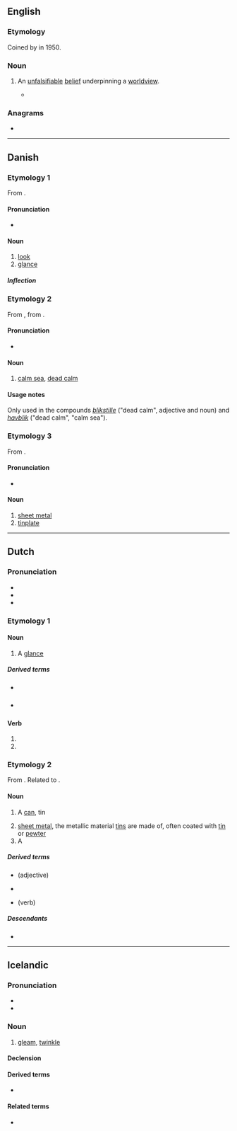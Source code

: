 ==English==

===Etymology===
Coined by {{w|R. M. Hare}} in 1950.

===Noun===
{{en-noun}}

# {{lb|en|philosophy}} An [[unfalsifiable]] [[belief]] underpinning a [[worldview]].
#* {{quote-book|lang=en|title=Theology and Falsification|author={{w|R. M. Hare}}|year=1950|passage=Let us call that in which we differ from this lunatic, our respective '''''bliks'''''. He has an insane '''''blik''''' about dons; we have a sane one. It is important to realize that we have a sane one, not no '''''blik''''' at all; for there must be two sides to any argument — if he has a wrong '''''blik''''', then those who are right about dons must have a right one.}}

===Anagrams===
* {{anagrams|en|a=bikl|bilk}}

----

==Danish==

===Etymology 1===
From {{der|da|gml|blick}}.

====Pronunciation====
* {{IPA|/blek/|[b̥leɡ̊]|lang=da}}

====Noun====
{{da-noun|stem=blikk|et|e}}

# [[look]]
# [[glance]]

=====Inflection=====
{{da-noun-infl|stem=blikk|et|e}}

===Etymology 2===
From {{der|da|non|blik}}, from {{der|da|gml|blick}}.

====Pronunciation====
* {{IPA|/blek/|[b̥leɡ̊]|lang=da}}

====Noun====
{{head|da|noun|g=n}}

# {{lb|da|archaic}} [[calm sea]], [[dead calm]]

====Usage notes====
Only used in the compounds ''[[blikstille]]'' ("dead calm", adjective and noun) and ''[[havblik]]'' ("dead calm", "calm sea").

===Etymology 3===
From {{der|da|gml|bleck}}.

====Pronunciation====
* {{IPA|/blek/|[b̥leɡ̊]|lang=da}}

====Noun====
{{da-noun|stem=blikk|et|-}}

# [[sheet metal]]
# [[tinplate]]

----

==Dutch==

===Pronunciation===
* {{IPA|lang=nl|/blɪk/}}
* {{audio|Nl-blik.ogg|Audio|lang=nl}}
* {{rhymes|ɪk|lang=nl}}

===Etymology 1===
{{rfe|nl}}

====Noun====
{{nl-noun|m|-en|blikje}}

# A [[glance]]

=====Derived terms=====
* {{l|nl|ogenblik}} {{g2|n}}
* {{l|nl|terugblik}} {{g2|m}}

====Verb====
{{nl-verb-form}}

# {{nl-verb form of|p=1|n=sg|t=pres|m=ind|blikken}}
# {{nl-verb form of|m=imp|blikken}}

===Etymology 2===
From {{inh|nl|dum|blic}}. Related to {{m|nl|bleek}}.

====Noun====
{{nl-noun|n|-en|blikje}}

# A [[can]], tin
#:{{ux|nl|Ze haalde een '''blikje''' uit de automaat.|She got a '''can''' from the vending machine.}}
#:{{ux|nl|Het enige winkeltje in het dorp verkocht alleen groente in '''blik'''.|The only shop in the village only sold '''canned''' vegetables.}}
# [[sheet metal]], the metallic material [[tin]]s are made of, often coated with [[tin]] or [[pewter]]
# A {{l|en|dustpan}}

=====Derived terms=====
* {{l|nl|blikken}} (adjective)
* {{l|nl|blikslager}}
* {{l|nl|inblikken}} (verb)

=====Descendants=====
* {{desc|af|blik}}

----

==Icelandic==

===Pronunciation===
* {{IPA|/plɪːk/|lang=is}}
* {{rhymes|ɪːk|lang=is}}

===Noun===
{{is-noun|n|bliks|blik}}

# [[gleam]], [[twinkle]]

====Declension====
{{is-decl-noun-n-s|bl|i|k}}

====Derived terms====
* {{l|is|augnablik}}

====Related terms====
* {{l|is|blika}}